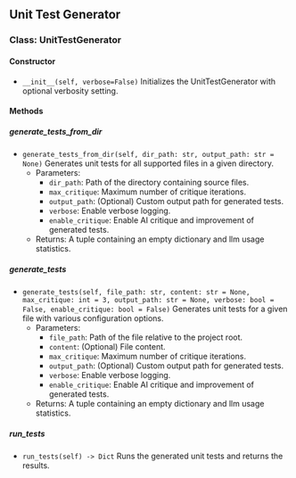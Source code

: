 ## Unit Test Generator

### Class: UnitTestGenerator

#### Constructor

- `__init__(self, verbose=False)`
  Initializes the UnitTestGenerator with optional verbosity setting.

#### Methods

##### generate_tests_from_dir

- `generate_tests_from_dir(self, dir_path: str, output_path: str = None)`
  Generates unit tests for all supported files in a given directory.
  - Parameters:
    - `dir_path`: Path of the directory containing source files.
    - `max_critique`: Maximum number of critique iterations.
    - `output_path`: (Optional) Custom output path for generated tests.
    - `verbose`: Enable verbose logging.
    - `enable_critique`: Enable AI critique and improvement of generated tests.
  - Returns: A tuple containing an empty dictionary and llm usage statistics.

##### generate_tests

- `generate_tests(self, file_path: str, content: str = None, max_critique: int = 3, output_path: str = None, verbose: bool = False, enable_critique: bool = False)`
  Generates unit tests for a given file with various configuration options.
  - Parameters:
    - `file_path`: Path of the file relative to the project root.
    - `content`: (Optional) File content.
    - `max_critique`: Maximum number of critique iterations.
    - `output_path`: (Optional) Custom output path for generated tests.
    - `verbose`: Enable verbose logging.
    - `enable_critique`: Enable AI critique and improvement of generated tests.
  - Returns: A tuple containing an empty dictionary and llm usage statistics.

##### run_tests

- `run_tests(self) -> Dict`
  Runs the generated unit tests and returns the results.
